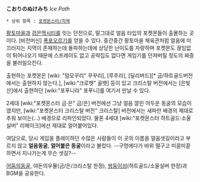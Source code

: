 '''こおりのぬけみち''' ''Ice Path''

 * 상위 항목 : [[포켓몬스터/지역]]

[[황토마을]]과 [[검은먹시티]]를 잇는 던전으로, 말그대로 얼음 타입의 포켓몬들이 출몰하는 곳이다. [비전머신] [[폭포오르기]]를 얻을 수 있다. 중간중간 황토마을 체육관처럼 얼음에 미끄러지는 지역이 존재하는데 돌파하는데에 상당한 난이도를 자랑하며 포켓몬도 끊임없이 튀어나오기 때문에 스프레이도 없고 공략집도 없다면 게임기를 던져버릴 정도의 짜증을 불러일으킨다.

출현하는 포켓몬은 [wiki: "맘모꾸리" 꾸꾸리], [루주라], [딜리버드][* 금/하트골드버전에서는 출현하지 않는다.], [wiki:"크로뱃" 골뱃] 등이 있고 크리스탈 버전에서는 [은빛산]에서 출현하던 [wiki:"포푸니라" 포푸니]를 여기서 만날 수 있다.

2세대 [wiki:"포켓몬스터 금·은" 금/은] 버전에선 그냥 얼음 깔린 어두운 동굴의 모습이였지만, [wiki:"포켓몬스터 크리스탈 버전" 크리스탈] 버전에서는 새파란 배경의 제대로 추워 보이는(…) 배경으로 리파인되었다. 물론 4세대 [wiki:"포켓몬스터 하트골드·소울실버" 리메이크]에선 제대로 얼어붙어있다.

여담으로, 당시 게임을 플레이하던 수많은 사람들이 이 곳의 이름을 얼음샛길이라고 부르지 않고 '''얼음동굴''', '''얼어붙은 동굴'''이라고 불렀다. --구멍에다가 바위 떨구고 미끌미끌 하면서 지나가는게 무슨 샛길?--

[[어둠의동굴]], 야돈의우물(금/은/크리스탈 한정), [[쌍둥이섬]](하트골드/소울실버 한정)과 BGM을 공유한다.
